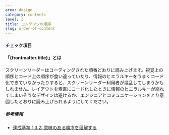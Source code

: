```yaml
---
area: design
category: contents
level: 3
title: コンテンツの順序
slug: order-of-content
---
```



#### チェック項目

<Checkpoint title="コンテンツを意味のある順序で並べる" />

#### 「{frontmatter.title}」とは

スクリーンリーダーはコーディングされた順番どおりに読み上げます。視覚上の順序とコード上の順序が食い違っていたり、情報のヒエラルキーをうまくコード化できていなかったりすると、スクリーンリーダー利用者が混乱してしまうかもしれません。レイアウトを素直にコード化したときに情報のヒエラルキーが崩れてしまいそうなデザインは避けるか、エンジニアとコミュニケーションをとり意図したとおりに読み上げられるようにしてください。

##### 参考情報

- [達成基準 1.3.2: 意味のある順序を理解する](https://waic.jp/docs/WCAG21/Understanding/meaningful-sequence.html)
